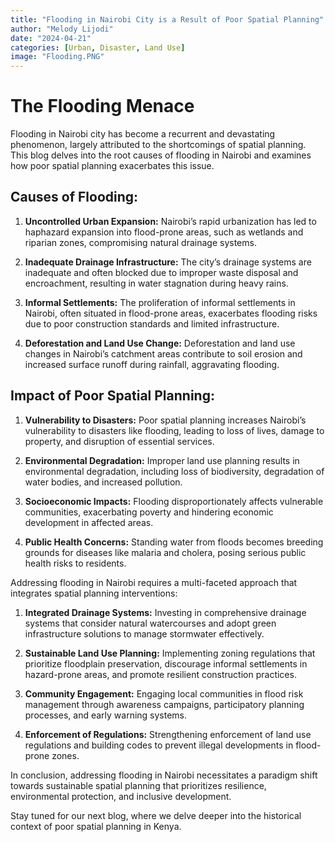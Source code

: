 ---
title: "Flooding in Nairobi City is a Result of Poor Spatial Planning"
author: "Melody Lijodi"
date: "2024-04-21"
categories: [Urban, Disaster, Land Use]
image: "Flooding.PNG"
---

# The Flooding Menace

Flooding in Nairobi city has become a recurrent and devastating phenomenon, largely attributed to the shortcomings of spatial planning. This blog delves into the root causes of flooding in Nairobi and examines how poor spatial planning exacerbates this issue.

## Causes of Flooding:

1.  **Uncontrolled Urban Expansion:** Nairobi's rapid urbanization has led to haphazard expansion into flood-prone areas, such as wetlands and riparian zones, compromising natural drainage systems.

<!-- -->

2.  **Inadequate Drainage Infrastructure:** The city's drainage systems are inadequate and often blocked due to improper waste disposal and encroachment, resulting in water stagnation during heavy rains.

3.  **Informal Settlements:** The proliferation of informal settlements in Nairobi, often situated in flood-prone areas, exacerbates flooding risks due to poor construction standards and limited infrastructure.

4.  **Deforestation and Land Use Change:** Deforestation and land use changes in Nairobi's catchment areas contribute to soil erosion and increased surface runoff during rainfall, aggravating flooding.

## Impact of Poor Spatial Planning:

1.  **Vulnerability to Disasters:** Poor spatial planning increases Nairobi's vulnerability to disasters like flooding, leading to loss of lives, damage to property, and disruption of essential services.

<!-- -->

2.  **Environmental Degradation:** Improper land use planning results in environmental degradation, including loss of biodiversity, degradation of water bodies, and increased pollution.

3.  **Socioeconomic Impacts:** Flooding disproportionately affects vulnerable communities, exacerbating poverty and hindering economic development in affected areas.

4.  **Public Health Concerns:** Standing water from floods becomes breeding grounds for diseases like malaria and cholera, posing serious public health risks to residents.

Addressing flooding in Nairobi requires a multi-faceted approach that integrates spatial planning interventions:

1.  **Integrated Drainage Systems:** Investing in comprehensive drainage systems that consider natural watercourses and adopt green infrastructure solutions to manage stormwater effectively.

2.  **Sustainable Land Use Planning:** Implementing zoning regulations that prioritize floodplain preservation, discourage informal settlements in hazard-prone areas, and promote resilient construction practices.

3.  **Community Engagement:** Engaging local communities in flood risk management through awareness campaigns, participatory planning processes, and early warning systems.

4.  **Enforcement of Regulations:** Strengthening enforcement of land use regulations and building codes to prevent illegal developments in flood-prone zones.

In conclusion, addressing flooding in Nairobi necessitates a paradigm shift towards sustainable spatial planning that prioritizes resilience, environmental protection, and inclusive development.

Stay tuned for our next blog, where we delve deeper into the historical context of poor spatial planning in Kenya.
